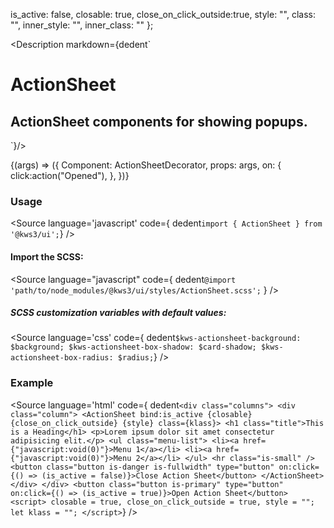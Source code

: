 
  is_active: false,
  closable: true,
  close_on_click_outside:true,
  style: "",
  class: "",
  inner_style: "",
  inner_class: ""
};

<Meta
  title="Helpers/ActionSheet"
  component={ActionSheet}
  args={args}
  argTypes={{}}
/>

<Description markdown={dedent`
# ActionSheet
## ActionSheet components for showing popups.
`}/>

<Canvas>
  <Story
  name="ActionSheet"
  args={args}
  >
  {(args) => ({
    Component: ActionSheetDecorator,
    props: args,
    on: {
      click:action("Opened"),
    },
  })}
  </Story>
</Canvas>

<ArgsTable story="ActionSheet" />

### Usage
<Source
  language='javascript'
  code={ dedent`import { ActionSheet } from '@kws3/ui';`}
/>

#### Import the SCSS:
<Source
  language="javascript"
  code={
    dedent`@import 'path/to/node_modules/@kws3/ui/styles/ActionSheet.scss';`
  }
/>

##### SCSS customization variables with default values:
<Source
  language='css'
  code={ dedent`
    $kws-actionsheet-background: $background;
    $kws-actionsheet-box-shadow: $card-shadow;
    $kws-actionsheet-box-radius: $radius;
  `}
/>

### Example
<Source
  language='html'
  code={ dedent`
    <div class="columns">
      <div class="column">
        <ActionSheet
          bind:is_active
          {closable}
          {close_on_click_outside}
          {style}
          class={klass}>
          <h1 class="title">This is a Heading</h1>
          <p>Lorem ipsum dolor sit amet consectetur adipisicing elit.</p>
          <ul class="menu-list">
            <li><a href={"javascript:void(0)"}>Menu 1</a></li>
            <li><a href={"javascript:void(0)"}>Menu 2</a></li>
          </ul>
          <hr class="is-small" />
          <button
            class="button is-danger is-fullwidth"
            type="button"
            on:click={() => (is_active = false)}>Close Action Sheet</button>
        </ActionSheet>
      </div>
    </div>
    <button
      class="button is-primary"
      type="button"
      on:click={() => (is_active = true)}>Open Action Sheet</button>
    <script>
        closable = true,
        close_on_click_outside = true,
        style = "";
      let klass = "";
    </script>
  `}
/>